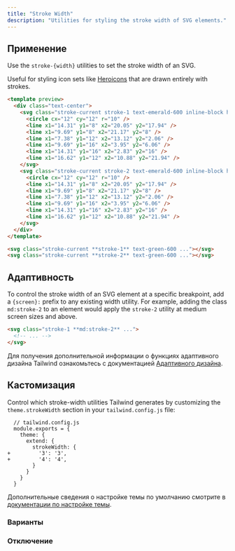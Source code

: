 ```yaml
---
title: "Stroke Width"
description: "Utilities for styling the stroke width of SVG elements."
---
```




## Применение

Use the `stroke-{width}` utilities to set the stroke width of an SVG.

Useful for styling icon sets like [Heroicons](http://heroicons.com/) that are drawn entirely with strokes.

```html emerald
<template preview>
  <div class="text-center">
    <svg class="stroke-current stroke-1 text-emerald-600 inline-block h-24 w-24" viewBox="0 0 24 24" fill="none" stroke-linecap="round" stroke-linejoin="round">
      <circle cx="12" cy="12" r="10" />
      <line x1="14.31" y1="8" x2="20.05" y2="17.94" />
      <line x1="9.69" y1="8" x2="21.17" y2="8" />
      <line x1="7.38" y1="12" x2="13.12" y2="2.06" />
      <line x1="9.69" y1="16" x2="3.95" y2="6.06" />
      <line x1="14.31" y1="16" x2="2.83" y2="16" />
      <line x1="16.62" y1="12" x2="10.88" y2="21.94" />
    </svg>
    <svg class="stroke-current stroke-2 text-emerald-600 inline-block h-24 w-24" viewBox="0 0 24 24" fill="none" stroke-linecap="round" stroke-linejoin="round">
      <circle cx="12" cy="12" r="10" />
      <line x1="14.31" y1="8" x2="20.05" y2="17.94" />
      <line x1="9.69" y1="8" x2="21.17" y2="8" />
      <line x1="7.38" y1="12" x2="13.12" y2="2.06" />
      <line x1="9.69" y1="16" x2="3.95" y2="6.06" />
      <line x1="14.31" y1="16" x2="2.83" y2="16" />
      <line x1="16.62" y1="12" x2="10.88" y2="21.94" />
    </svg>
  </div>
</template>

<svg class="stroke-current **stroke-1** text-green-600 ..."></svg>
<svg class="stroke-current **stroke-2** text-green-600 ..."></svg>
```

## Адаптивность

To control the stroke width of an SVG element at a specific breakpoint, add a `{screen}:` prefix to any existing width utility. For example, adding the class `md:stroke-2` to an element would apply the `stroke-2` utility at medium screen sizes and above.

```html
<svg class="stroke-1 **md:stroke-2** ...">
  <!-- ... -->
</svg>
```

Для получения дополнительной информации о функциях адаптивного дизайна Tailwind ознакомьтесь с документацией [Адаптивного дизайна](/docs/responsive-design).

## Кастомизация

Control which stroke-width utilities Tailwind generates by customizing the `theme.strokeWidth` section in your `tailwind.config.js` file:

```diff-js
  // tailwind.config.js
  module.exports = {
    theme: {
      extend: {
        strokeWidth: {
+         '3': '3',
+         '4': '4',
        }
      }
    }
  }
```

Дополнительные сведения о настройке темы по умолчанию смотрите в [документации по настройке темы](/docs/theme#customizing-the-default-theme).

### Варианты

<Variants plugin="strokeWidth" name="stroke-width" />

### Отключение

<Disabling plugin="strokeWidth" name="stroke-width" />
